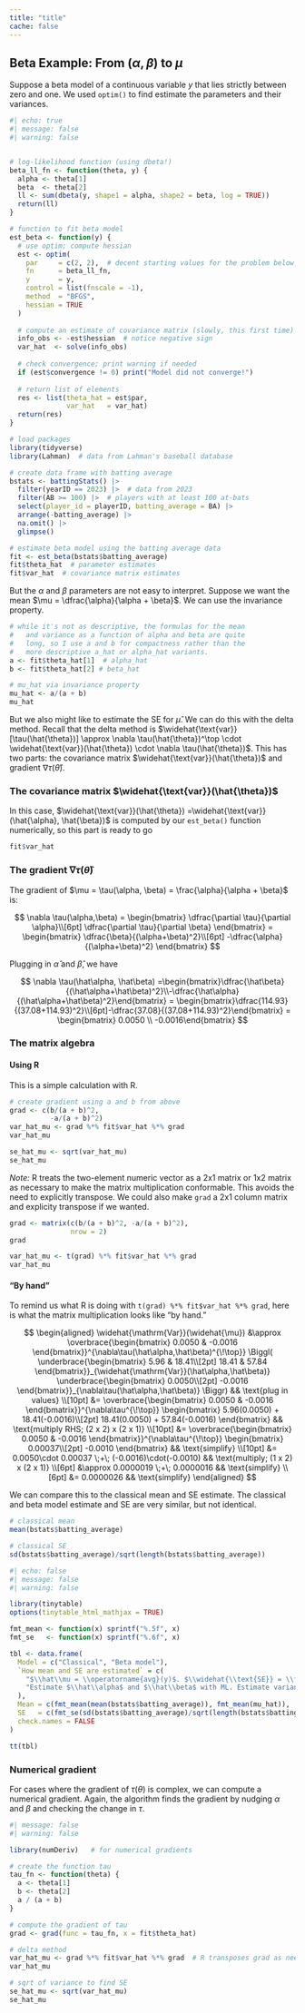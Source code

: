 ```yaml
---
title: "title"
cache: false
---
```


## Beta Example: From $(\alpha, \beta)$ to $\mu$

Suppose a beta model of a continuous variable $y$ that lies strictly between zero and one. We used `optim()` to find estimate the parameters and their variances. 

```r
#| echo: true
#| message: false
#| warning: false


# log-likelihood function (using dbeta!)
beta_ll_fn <- function(theta, y) { 
  alpha <- theta[1] 
  beta  <- theta[2] 
  ll <- sum(dbeta(y, shape1 = alpha, shape2 = beta, log = TRUE))
  return(ll)
}

# function to fit beta model 
est_beta <- function(y) {
  # use optim; compute hessian
  est <- optim(
    par     = c(2, 2),  # decent starting values for the problem below
    fn      = beta_ll_fn,
    y       = y,
    control = list(fnscale = -1),  
    method  = "BFGS",
    hessian = TRUE            
  ) 
  
  # compute an estimate of covariance matrix (slowly, this first time)
  info_obs <- -est$hessian  # notice negative sign
  var_hat  <- solve(info_obs) 
  
  # check convergence; print warning if needed
  if (est$convergence != 0) print("Model did not converge!")
  
  # return list of elements
  res <- list(theta_hat = est$par, 
              var_hat   = var_hat) 
  return(res)
}

# load packages
library(tidyverse)
library(Lahman)  # data from Lahman's baseball database

# create data frame with batting average
bstats <- battingStats() |> 
  filter(yearID == 2023) |>  # data from 2023
  filter(AB >= 100) |>  # players with at least 100 at-bats
  select(player_id = playerID, batting_average = BA) |>
  arrange(-batting_average) |>
  na.omit() |>
  glimpse()
```


```r
# estimate beta model using the batting average data
fit <- est_beta(bstats$batting_average)
fit$theta_hat  # parameter estimates
fit$var_hat  # covariance matrix estimates
```

But the $\alpha$ and $\beta$ parameters are not easy to interpret. Suppose we want the mean $\mu = \dfrac{\alpha}{\alpha + \beta}$. We can use the invariance property.

```r
# while it's not as descriptive, the formulas for the mean
#   and variance as a function of alpha and beta are quite 
#   long, so I use a and b for compactness rather than the
#   more descriptive a_hat or alpha_hat variants.
a <- fit$theta_hat[1]  # alpha_hat
b <- fit$theta_hat[2] # beta_hat

# mu_hat via invariance property
mu_hat <- a/(a + b)  
mu_hat
```

But we also might like to estimate the SE for $\hat\mu$. We can do this with the delta method. Recall that the delta method is $\widehat{\text{var}}[\tau(\hat{\theta})] \approx \nabla \tau(\hat{\theta})^\top \cdot \widehat{\text{var}}(\hat{\theta}) \cdot \nabla \tau(\hat{\theta})$. This has two parts: the covariance matrix $\widehat{\text{var}}(\hat{\theta})$ and gradient $\nabla \tau(\hat{\theta})$.

### The covariance matrix $\widehat{\text{var}}(\hat{\theta})$

In this case, $\widehat{\text{var}}(\hat{\theta}) =\widehat{\text{var}}(\hat{\alpha}, \hat{\beta})$ is computed by our `est_beta()` function numerically, so this part is ready to go

```r
fit$var_hat
```

### The gradient $\nabla \tau(\hat{\theta})$

The gradient of $\mu = \tau(\alpha, \beta) = \frac{\alpha}{\alpha + \beta}$ is:

$$
\nabla \tau(\alpha,\beta) =
\begin{bmatrix}
\dfrac{\partial \tau}{\partial \alpha}\\[6pt]
\dfrac{\partial \tau}{\partial \beta}
\end{bmatrix}
=
\begin{bmatrix}
\dfrac{\beta}{(\alpha+\beta)^2}\\[6pt]
-\dfrac{\alpha}{(\alpha+\beta)^2}
\end{bmatrix}
$$

Plugging in $\hat\alpha$ and $\hat\beta$, we have 

$$
\nabla \tau(\hat\alpha, \hat\beta) =\begin{bmatrix}\dfrac{\hat\beta}{(\hat\alpha+\hat\beta)^2}\\-\dfrac{\hat\alpha}{(\hat\alpha+\hat\beta)^2}\end{bmatrix} = \begin{bmatrix}\dfrac{114.93}{(37.08+114.93)^2}\\[6pt]-\dfrac{37.08}{(37.08+114.93)^2}\end{bmatrix} = \begin{bmatrix} 0.0050 \\ -0.0016\end{bmatrix}
$$

### The matrix algebra

#### Using R

This is a simple calculation with R.

```r
# create gradient using a and b from above
grad <- c(b/(a + b)^2, 
          -a/(a + b)^2)
var_hat_mu <- grad %*% fit$var_hat %*% grad
var_hat_mu

se_hat_mu <- sqrt(var_hat_mu)
se_hat_mu
```

*Note:* R treats the two-element numeric vector as a 2x1 matrix or 1x2 matrix as necessary to make the matrix multiplication conformable. This avoids the need to explicitly transpose. We could also make `grad` a 2x1 column matrix and explicity transpose if we wanted.

```r
grad <- matrix(c(b/(a + b)^2, -a/(a + b)^2), 
               nrow = 2)
grad

var_hat_mu <- t(grad) %*% fit$var_hat %*% grad
var_hat_mu
```

#### "By hand"

To remind us what R is doing with `t(grad) %*% fit$var_hat %*% grad`, here is what the matrix multiplication looks like "by hand."

$$
\begin{aligned}
\widehat{\mathrm{Var}}(\widehat{\mu})
&\approx
\overbrace{\begin{bmatrix} 0.0050 & -0.0016 \end{bmatrix}}^{\nabla\tau(\hat\alpha,\hat\beta)^{\!\top}}
\Biggl(
\underbrace{\begin{bmatrix} 5.96 & 18.41\\[2pt] 18.41 & 57.84 \end{bmatrix}}_{\widehat{\mathrm{Var}}(\hat\alpha,\hat\beta)}
\underbrace{\begin{bmatrix} 0.0050\\[2pt] -0.0016 \end{bmatrix}}_{\nabla\tau(\hat\alpha,\hat\beta)}
\Biggr)
&& \text{plug in values} \\[10pt]
&=
\overbrace{\begin{bmatrix} 0.0050 & -0.0016 \end{bmatrix}}^{\nabla\tau^{\!\top}}
\begin{bmatrix}
5.96(0.0050) + 18.41(-0.0016)\\[2pt]
18.41(0.0050) + 57.84(-0.0016)
\end{bmatrix}
&& \text{multiply RHS;  (2 x 2) x (2 x 1)} \\[10pt]
&=
\overbrace{\begin{bmatrix} 0.0050 & -0.0016 \end{bmatrix}}^{\nabla\tau^{\!\top}}
\begin{bmatrix}
0.00037\\[2pt]
-0.0010
\end{bmatrix}
&& \text{simplify} \\[10pt]
&=
0.0050\cdot 0.00037 \;+\; (-0.0016)\cdot(-0.0010)
&& \text{multiply; (1 x 2) x (2 x 1)} \\[6pt]
&\approx
0.0000019 \;+\; 0.0000016
&& \text{simplify} \\[6pt]
&=
0.0000026
&& \text{simplify}
\end{aligned}
$$


We can compare this to the classical mean and SE estimate. The classical and  beta model estimate and SE are very similar, but not identical.

```r
# classical mean
mean(bstats$batting_average)

# classical SE
sd(bstats$batting_average)/sqrt(length(bstats$batting_average))
```


```r
#| echo: false
#| message: false
#| warning: false

library(tinytable)
options(tinytable_html_mathjax = TRUE)

fmt_mean <- function(x) sprintf("%.5f", x)
fmt_se   <- function(x) sprintf("%.6f", x)

tbl <- data.frame(
  Model = c("Classical", "Beta model"),
  `How mean and SE are estimated` = c(
    "$\\hat\\mu = \\operatorname{avg}(y)$. $\\widehat{\\text{SE}} = \\frac{\\operatorname{SD}(y)}{\\sqrt{N}}$.",
    "Estimate $\\hat\\alpha$ and $\\hat\\beta$ with ML. Estimate variance of $\\hat\\alpha$ and $\\hat\\beta$ with information matrix. Estimate $\\hat\\mu$ with invariance property. Estimate SE using delta method."
  ),
  Mean = c(fmt_mean(mean(bstats$batting_average)), fmt_mean(mu_hat)),
  SE   = c(fmt_se(sd(bstats$batting_average)/sqrt(length(bstats$batting_average))),    fmt_se(se_hat_mu)),
  check.names = FALSE
)

tt(tbl) 

```

### Numerical gradient

For cases where the gradient of $\tau(\theta)$ is complex, we can compute a numerical gradient. Again, the algorithm finds the gradient by nudging $\alpha$ and $\beta$ and checking the change in $\tau$.

```r
#| message: false
#| warning: false

library(numDeriv)   # for numerical gradients

# create the function tau
tau_fn <- function(theta) {  
  a <- theta[1]
  b <- theta[2]
  a / (a + b)
}

# compute the gradient of tau
grad <- grad(func = tau_fn, x = fit$theta_hat)

# delta method
var_hat_mu <- grad %*% fit$var_hat %*% grad  # R transposes grad as needed
var_hat_mu

# sqrt of variance to find SE
se_hat_mu <- sqrt(var_hat_mu) 
se_hat_mu
```


